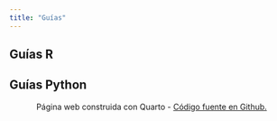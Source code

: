 ```yaml
---
title: "Guías"
---
```


## Guías R

## Guías Python


<center>

<p>Página web construida con Quarto - <a href="https://github.com/web-edimer/unal-semilleror-facca.github.io">Código fuente en Github.</a></p>

</center>
